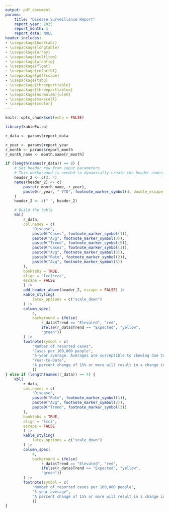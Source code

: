 ```yaml
---
output: pdf_document
params:
    title: "Disease Surveillance Report"
    report_year: 2025
    report_month: 1
    report_data: NULL
header-includes:
- \usepackage{booktabs}
- \usepackage{longtable}
- \usepackage{array}
- \usepackage{multirow}
- \usepackage{wrapfig}
- \usepackage{float}
- \usepackage{colortbl}
- \usepackage{pdflscape}
- \usepackage{tabu}
- \usepackage{threeparttable}
- \usepackage{threeparttablex}
- \usepackage[normalem]{ulem}
- \usepackage{makecell}
- \usepackage{xcolor}
---
```


<!-- general_report.Rmd is a template R Markdown document used for generating PDF reports of disease statistics -->

```r
knitr::opts_chunk$set(echo = FALSE)
```

```r
library(kableExtra)

r_data <- params$report_data

r_year <- params$report_year
r_month <- params$report_month
r_month_name <- month.name[r_month]

if (length(names(r_data)) == 8) {
    # Set header row from input parameters
    # This workaround is needed to dynamically create the header names
    header_2 <- c(3, 4)
    names(header_2) <- c(
        paste(r_month_name, r_year),
        paste0(r_year, " YTD", footnote_marker_symbol(4, double_escape = TRUE))
    )
    header_2 <- c(" ", header_2)

    # Build the table
    kbl(
        r_data,
        col.names = c(
            "Disease",
            paste0("Cases", footnote_marker_symbol(1)),
            paste0("Avg", footnote_marker_symbol(3)),
            paste0("Trend", footnote_marker_symbol(5)),
            paste0("Cases", footnote_marker_symbol(1)),
            paste0("Avg", footnote_marker_symbol(3)),
            paste0("Rate", footnote_marker_symbol(2)),
            paste0("Avg", footnote_marker_symbol(3))
        ),
        booktabs = TRUE,
        align = "lcclcccc",
        escape = FALSE
        ) |>
        add_header_above(header_2, escape = FALSE) |>
        kable_styling(
            latex_options = c("scale_down")
        ) |>
        column_spec(
            4,
            background = ifelse(
                r_data$Trend == "Elevated", "red",
                ifelse(r_data$Trend == "Expected", "yellow",
                "green"))
        ) |>
        footnote(symbol = c(
            "Number of reported cases",
            "Cases per 100,000 people",
            "5-year average. Averages are susceptible to skewing due to outbreaks and should be interpreted with care.",
            "Year-to-Date",
            "A percent change of 15% or more will result in a change in the trend"
            ))
} else if (length(names(r_data)) == 4) {
    kbl(
        r_data,
        col.names = c(
            "Disease",
            paste0("Rate", footnote_marker_symbol(1)),
            paste0("Avg", footnote_marker_symbol(2)),
            paste0("Trend", footnote_marker_symbol(3))
        ),
        booktabs = TRUE,
        align = "lccl",
        escape = FALSE
        ) |>
        kable_styling(
            latex_options = c("scale_down")
        ) |>
        column_spec(
            4,
            background = ifelse(
                r_data$Trend == "Elevated", "red",
                ifelse(r_data$Trend == "Expected", "yellow",
                "green"))
        ) |>
        footnote(symbol = c(
            "Number of reported cases per 100,000 people",
            "5-year average",
            "A percent change of 15% or more will result in a change in the trend"
            ))
}

```
